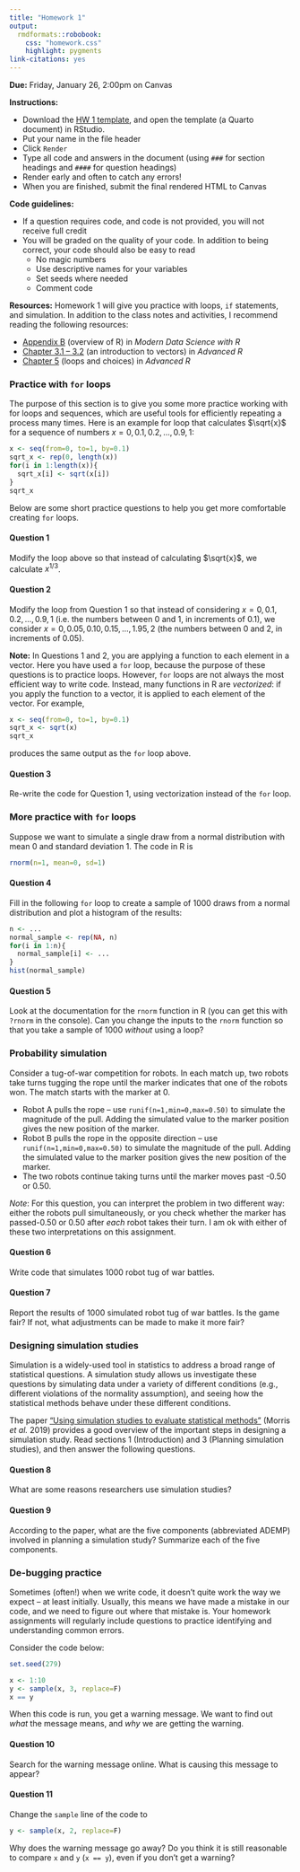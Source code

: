 ```yaml
---
title: "Homework 1"
output: 
  rmdformats::robobook:
    css: "homework.css"
    highlight: pygments
link-citations: yes
---
```


**Due:** Friday, January 26, 2:00pm on Canvas

**Instructions:** 

* Download the [HW 1 template](https://sta279-s24.github.io/homework/hw_1_template.qmd), and open the template (a Quarto document) in RStudio. 
* Put your name in the file header
* Click `Render`
* Type all code and answers in the document (using `###` for section headings and `####` for question headings)
* Render early and often to catch any errors!
* When you are finished, submit the final rendered HTML to Canvas

**Code guidelines:**

* If a question requires code, and code is not provided, you will not receive full credit
* You will be graded on the quality of your code. In addition to being correct, your code should also be easy to read
  * No magic numbers
  * Use descriptive names for your variables
  * Set seeds where needed
  * Comment code
  
**Resources:** Homework 1 will give you practice with loops, `if` statements, and simulation. In addition to the class notes and activities, I recommend reading the following resources:

* [Appendix B](https://mdsr-book.github.io/mdsr3e/B-appR.html) (overview of R) in *Modern Data Science with R*
* [Chapter 3.1 -- 3.2](https://adv-r.hadley.nz/vectors-chap.html) (an introduction to vectors) in *Advanced R*
* [Chapter 5](https://adv-r.hadley.nz/control-flow.html) (loops and choices) in *Advanced R*


### Practice with `for` loops

The purpose of this section is to give you some more practice working with for loops and sequences, which are useful tools for efficiently repeating a process many times. Here is an example for loop that calculates $\sqrt{x}$ for a sequence of numbers $x = 0, 0.1, 0.2, ..., 0.9, 1$:

```r
x <- seq(from=0, to=1, by=0.1)
sqrt_x <- rep(0, length(x))
for(i in 1:length(x)){
  sqrt_x[i] <- sqrt(x[i])
}
sqrt_x
```

Below are some short practice questions to help you get more comfortable creating `for` loops.

:::{.question}
#### Question 1

Modify the loop above so that instead of calculating $\sqrt{x}$, we calculate $x^{1/3}$.
:::

:::{.question}
#### Question 2

Modify the loop from Question 1 so that instead of considering $x = 0, 0.1, 0.2, ..., 0.9, 1$ (i.e. the numbers between 0 and 1, in increments of 0.1), we consider $x = 0, 0.05, 0.10, 0.15, ..., 1.95, 2$ (the numbers between 0 and 2, in increments of 0.05).
:::

**Note:** In Questions 1 and 2, you are applying a function to each element in a vector. Here you have used a `for` loop, because the purpose of these questions is to practice loops. However, `for` loops are not always the most efficient way to write code. Instead, many functions in R are *vectorized*: if you apply the function to a vector, it is applied to each element of the vector. For example,

```r
x <- seq(from=0, to=1, by=0.1)
sqrt_x <- sqrt(x)
sqrt_x
```

produces the same output as the `for` loop above.

:::{.question}
#### Question 3

Re-write the code for Question 1, using vectorization instead of the `for` loop.
:::


### More practice with `for` loops

Suppose we want to simulate a single draw from a normal distribution with mean 0 and standard deviation 1. The code in R is

```r
rnorm(n=1, mean=0, sd=1)
```

:::{.question}
#### Question 4
Fill in the following `for` loop to create a sample of 1000 draws from a normal distribution and plot a histogram of the results:

```r
n <- ...
normal_sample <- rep(NA, n)
for(i in 1:n){
  normal_sample[i] <- ...
}
hist(normal_sample)
```
:::

:::{.question}
#### Question 5
Look at the documentation for the `rnorm` function in R (you can get this with `?rnorm` in the console). Can you change the inputs to the `rnorm` function so that you take a sample of 1000 *without* using a loop?
:::


### Probability simulation

Consider a tug-of-war competition for robots. In each match up, two robots take turns tugging the rope until the marker indicates that one of the robots won. The match starts with the marker at 0.

* Robot A pulls the rope – use `runif(n=1,min=0,max=0.50)` to simulate the magnitude of the pull. Adding the simulated value to the marker position gives the new
position of the marker.
* Robot B pulls the rope in the opposite direction – use `runif(n=1,min=0,max=0.50)` to simulate the magnitude of the pull. Adding the simulated value to the marker position gives the new position of the marker.
* The two robots continue taking turns until the marker moves past -0.50 or 0.50. 

*Note*: For this question, you can interpret the problem in two different way: either the robots pull simultaneously, or you check whether the marker has passed-0.50 or 0.50 after *each* robot takes their turn. I am ok with either of these two interpretations on this assignment.

:::{.question}
#### Question 6

Write code that simulates 1000 robot tug of war battles.
:::

:::{.question}
#### Question 7

Report the results of 1000 simulated robot tug of war battles. Is the game fair? If not, what adjustments can be made to make it more fair?
:::

### Designing simulation studies

Simulation is a widely-used tool in statistics to address a broad range of statistical questions. A simulation study allows us investigate these questions by simulating data under a variety of different conditions (e.g., different violations of the normality assumption), and seeing how the statistical methods behave under these different conditions.

The paper ["Using simulation studies to evaluate statistical methods"](https://onlinelibrary.wiley.com/doi/10.1002/sim.8086) (Morris *et al.* 2019) provides a good overview of the important steps in designing a simulation study. Read sections 1 (Introduction) and 3 (Planning simulation studies), and then answer the following questions.

:::{.question}
#### Question 8

What are some reasons researchers use simulation studies?
:::

:::{.question}
#### Question 9

According to the paper, what are the five components (abbreviated ADEMP) involved in planning a simulation study? Summarize each of the five components.
:::

### De-bugging practice

Sometimes (often!) when we write code, it doesn't quite work the way we expect -- at least initially. Usually, this means we have made a mistake in our code, and we need to figure out where that mistake is. Your homework assignments will regularly include questions to practice identifying and understanding common errors.

Consider the code below:

```r
set.seed(279)

x <- 1:10
y <- sample(x, 3, replace=F)
x == y
```

When this code is run, you get a warning message. We want to find out *what* the message means, and *why* we are getting the warning.

:::{.question}
#### Question 10

Search for the warning message online. What is causing this message to appear?
:::

:::{.question}
#### Question 11

Change the `sample` line of the code to 

```r
y <- sample(x, 2, replace=F)
```

Why does the warning message go away? Do you think it is still reasonable to compare `x` and `y` (`x == y`), even if you don't get a warning?
:::



